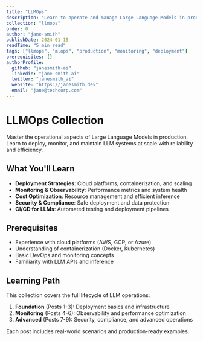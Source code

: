 ```yaml
---
title: "LLMOps"
description: "Learn to operate and manage Large Language Models in production environments"
collection: "llmops"
order: 0
author: "jane-smith"
publishDate: 2024-01-15
readTime: "5 min read"
tags: ["llmops", "mlops", "production", "monitoring", "deployment"]
prerequisites: []
authorProfile:
  github: "janesmith-ai"
  linkedin: "jane-smith-ai"
  twitter: "janesmith_ai"
  website: "https://janesmith.dev"
  email: "jane@techcorp.com"
---
```


# LLMOps Collection

Master the operational aspects of Large Language Models in production. Learn to deploy, monitor, and maintain LLM systems at scale with reliability and efficiency.

## What You'll Learn

- **Deployment Strategies**: Cloud platforms, containerization, and scaling
- **Monitoring & Observability**: Performance metrics and system health
- **Cost Optimization**: Resource management and efficient inference
- **Security & Compliance**: Safe deployment and data protection
- **CI/CD for LLMs**: Automated testing and deployment pipelines

## Prerequisites

- Experience with cloud platforms (AWS, GCP, or Azure)
- Understanding of containerization (Docker, Kubernetes)
- Basic DevOps and monitoring concepts
- Familiarity with LLM APIs and inference

## Learning Path

This collection covers the full lifecycle of LLM operations:

1. **Foundation** (Posts 1-3): Deployment basics and infrastructure
2. **Monitoring** (Posts 4-6): Observability and performance optimization
3. **Advanced** (Posts 7-9): Security, compliance, and advanced operations

Each post includes real-world scenarios and production-ready examples. 